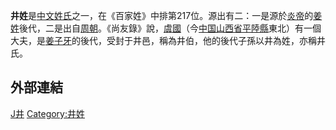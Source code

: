 {{不是|景姓}}
{{姓氏
|姓氏=井
|拼音=Jǐng
|南京官話=zin<sup>3</sup>
|中国大陆=Jing
|台湾=Ching
|香港=Tseng
|澳门=
|新加坡=
|马来西亚=
|越南=
|韩国=
|反切=
|同音字=
|堂号=
|郡望=[[扶风郡|扶风郡]]
}}
'''井姓'''是[[中文姓氏|中文姓氏]]之一，在《百家姓》中排第217位。源出有二：一是源於[[炎帝|炎帝]]的[[姜姓|姜姓]]後代，二是出自[[周朝|周朝]]。《尚友錄》說，[[虞國|虞國]]（今[[中国|中国]][[山西省|山西省]][[平陸縣|平陸縣]]東北）有一個大夫，是[[姜子牙|姜子牙]]的後代，受封于井邑，稱為井伯，他的後代子孫以井為姓，亦稱井氏。

==外部連結==
{{Wikisource further reading}}

{{姓氏小作品}}

[[Category:漢姓|J井]]
[[Category:井姓|Category:井姓]]